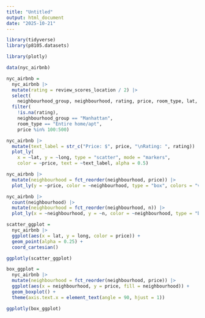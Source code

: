```yaml
---
title: "Untitled"
output: html_document
date: "2025-10-21"
---
```


```r
library(tidyverse)
library(p8105.datasets)

library(plotly)
```

```r
data(nyc_airbnb)

nyc_airbnb = 
  nyc_airbnb |> 
  mutate(rating = review_scores_location / 2) |>
  select(
    neighbourhood_group, neighbourhood, rating, price, room_type, lat, long) |>
  filter(
    !is.na(rating), 
    neighbourhood_group == "Manhattan",
    room_type == "Entire home/apt",
    price %in% 100:500)
```

```r
nyc_airbnb |>
  mutate(text_label = str_c("Price: $", price, "\nRating: ", rating)) |> 
  plot_ly(
    x = ~lat, y = ~long, type = "scatter", mode = "markers",
    color = ~price, text = ~text_label, alpha = 0.5)
```

```r
nyc_airbnb |> 
  mutate(neighbourhood = fct_reorder(neighbourhood, price)) |> 
  plot_ly(y = ~price, color = ~neighbourhood, type = "box", colors = "viridis")
```

```r
nyc_airbnb |> 
  count(neighbourhood) |> 
  mutate(neighbourhood = fct_reorder(neighbourhood, n)) |> 
  plot_ly(x = ~neighbourhood, y = ~n, color = ~neighbourhood, type = "bar", colors = "viridis")
```

```r
scatter_ggplot = 
  nyc_airbnb |>
  ggplot(aes(x = lat, y = long, color = price)) +
  geom_point(alpha = 0.25) +
  coord_cartesian()

ggplotly(scatter_ggplot)
```

```r
box_ggplot = 
  nyc_airbnb |> 
  mutate(neighbourhood = fct_reorder(neighbourhood, price)) |> 
  ggplot(aes(x = neighbourhood, y = price, fill = neighbourhood)) +
  geom_boxplot() +
  theme(axis.text.x = element_text(angle = 90, hjust = 1))

ggplotly(box_ggplot)
```